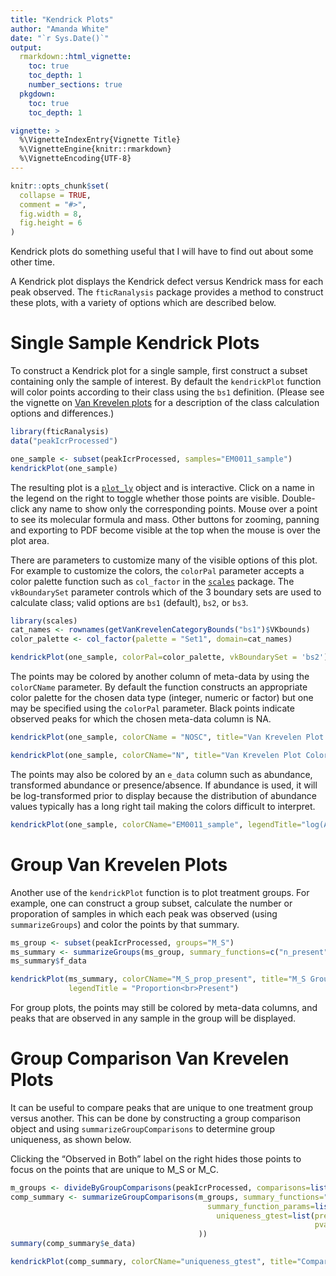 ```yaml
---
title: "Kendrick Plots"
author: "Amanda White"
date: "`r Sys.Date()`"
output: 
  rmarkdown::html_vignette:
    toc: true
    toc_depth: 1
    number_sections: true
  pkgdown:
    toc: true
    toc_depth: 1

vignette: >
  %\VignetteIndexEntry{Vignette Title}
  %\VignetteEngine{knitr::rmarkdown}
  %\VignetteEncoding{UTF-8}
---
```


```r
knitr::opts_chunk$set(
  collapse = TRUE,
  comment = "#>",
  fig.width = 8, 
  fig.height = 6
)
```

Kendrick plots do something useful that I will have to find out about some other time. 

A Kendrick plot displays the Kendrick defect versus Kendrick mass for each peak observed. The `fticRanalysis` package 
provides a method to construct these plots, with a variety of options which are described below. 

# Single Sample Kendrick Plots

To construct a Kendrick plot for a single sample, first construct a subset containing only the sample of interest. By default the `kendrickPlot` function will color points according to their class using the `bs1` definition. (Please see the vignette on [Van Krevelen plots]("van_krevelen_plots.html") for a description of the class calculation options and differences.)

```r
library(fticRanalysis)
data("peakIcrProcessed")

one_sample <- subset(peakIcrProcessed, samples="EM0011_sample")
kendrickPlot(one_sample)
```

The resulting plot is a [`plot_ly`](https://cran.r-project.org/package=plotly) object and is interactive. Click on a name in the legend on the right to toggle whether those points are visible. Double-click any name to show only the corresponding points. Mouse over a point to see its molecular formula and mass. Other buttons for zooming, panning and exporting to PDF become visible at the top when the mouse is over the plot area.

There are parameters to customize many of the visible options of this plot. For example to customize the colors, the `colorPal` parameter accepts a color palette function such as `col_factor` in the [`scales`](https://cran.r-project.org/package=scales) package. The `vkBoundarySet` parameter controls which of the 3 boundary sets are used to calculate class; valid options are `bs1` (default), `bs2`, or `bs3`.

```r
library(scales)
cat_names <- rownames(getVanKrevelenCategoryBounds("bs1")$VKbounds)
color_palette <- col_factor(palette = "Set1", domain=cat_names)

kendrickPlot(one_sample, colorPal=color_palette, vkBoundarySet = 'bs2')
```

The points may be colored by another column of meta-data by using the `colorCName` parameter. By default the function constructs an appropriate color palette for the chosen data type (integer, numeric or factor) but one may be specified using the `colorPal` parameter. Black points indicate observed peaks for which the chosen meta-data column is NA.

```r
kendrickPlot(one_sample, colorCName = "NOSC", title="Van Krevelen Plot Colored by NOSC Value")
```

```r
kendrickPlot(one_sample, colorCName="N", title="Van Krevelen Plot Colored by Number of N")
```

The points may also be colored by an `e_data` column such as abundance, transformed abundance or presence/absence. If abundance is used, it will be log-transformed prior to display because the distribution of abundance values typically has a long right tail making the colors difficult to interpret. 

```r
kendrickPlot(one_sample, colorCName="EM0011_sample", legendTitle="log(Abundance)")
```


# Group Van Krevelen Plots

Another use of the `kendrickPlot` function is to plot treatment groups. For example, one can construct a group subset, calculate the number or proporation of samples in which each peak was observed (using `summarizeGroups`) and color the points by that summary.

```r
ms_group <- subset(peakIcrProcessed, groups="M_S")
ms_summary <- summarizeGroups(ms_group, summary_functions=c("n_present", "prop_present"))
ms_summary$f_data
```

```r
kendrickPlot(ms_summary, colorCName="M_S_prop_present", title="M_S Group Colored by Proportion of Times Observed", 
             legendTitle = "Proportion<br>Present")
```

For group plots, the points may still be colored by meta-data columns, and peaks that are observed in any sample in the group will be displayed.

# Group Comparison Van Krevelen Plots

It can be useful to compare peaks that are unique to one treatment group versus another. This can be done by constructing a group comparison object and using `summarizeGroupComparisons` to determine group uniqueness, as shown below.

Clicking the "Observed in Both" label on the right hides those points to focus on the points that are unique to M_S or M_C.

```r
m_groups <- divideByGroupComparisons(peakIcrProcessed, comparisons=list(c("M_S", "M_C")))[[1]]$value
comp_summary <- summarizeGroupComparisons(m_groups, summary_functions="uniqueness_gtest", 
                                            summary_function_params=list(
                                              uniqueness_gtest=list(pres_fn="prop", pres_thresh=0.3,
                                                                    pvalue_thresh=0.05)
                                          ))
summary(comp_summary$e_data)

kendrickPlot(comp_summary, colorCName="uniqueness_gtest", title="Comparison of M_S and M_C Groups") 
```

